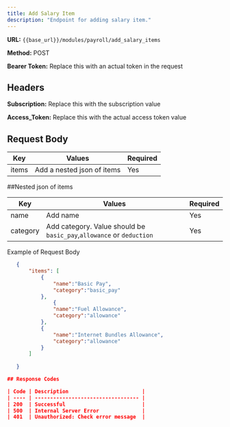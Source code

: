 ```yaml
---
title: Add Salary Item
description: "Endpoint for adding salary item."
---
```


**URL:** `{{base_url}}/modules/payroll/add_salary_items`  <br />

**Method:** POST <br />

**Bearer Token:** Replace this with an actual token in the request

## Headers
**Subscription:** Replace this with the subscription value <br />

**Access_Token:** Replace this with the actual access token value

## Request Body

| Key           | Values                          | Required |
| ------------- | ------------------------------- | -------- |
| items         | Add a nested json of items  | Yes      |  

##Nested json of items

| Key           | Values                          | Required |
| ------------- | ------------------------------- | -------- |
| name          | Add name  | Yes      |  
| category      | Add category. Value should be `basic_pay`,`allowance` or `deduction`  | Yes      |  

Example of Request Body

 ```json
    {
        "items": [
            {
                "name":"Basic Pay",
                "category":"basic_pay"
            },
                {
                "name":"Fuel Allowance",
                "category":"allowance"
            },
            {
                "name":"Internet Bundles Allowance",
                "category":"allowance"
            }
        ]
        
    }

## Response Codes

| Code | Description                        |
| ---- | ---------------------------------- |
| 200  | Successful                         |
| 500  | Internal Server Error              |
| 401  | Unauthorized: Check error message  |
